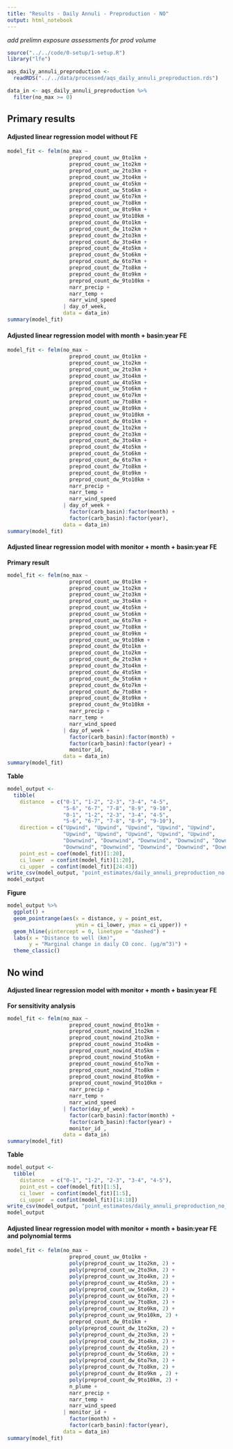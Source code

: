 ```yaml
---
title: "Results - Daily Annuli - Preproduction - NO"
output: html_notebook
---
```


*add prelimn exposure assessments for prod volume*

```r
source("../../code/0-setup/1-setup.R")
library("lfe")
```

```r
aqs_daily_annuli_preproduction <- 
  readRDS("../../data/processed/aqs_daily_annuli_preproduction.rds")
```

```r
data_in <- aqs_daily_annuli_preproduction %>%
  filter(no_max >= 0)
```

## Primary results

#### Adjusted linear regression model without FE

```r
model_fit <- felm(no_max ~ 
                    preprod_count_uw_0to1km +
                    preprod_count_uw_1to2km +
                    preprod_count_uw_2to3km +
                    preprod_count_uw_3to4km +
                    preprod_count_uw_4to5km +
                    preprod_count_uw_5to6km +
                    preprod_count_uw_6to7km +
                    preprod_count_uw_7to8km +
                    preprod_count_uw_8to9km +
                    preprod_count_uw_9to10km +
                    preprod_count_dw_0to1km +
                    preprod_count_dw_1to2km +
                    preprod_count_dw_2to3km +
                    preprod_count_dw_3to4km +
                    preprod_count_dw_4to5km +
                    preprod_count_dw_5to6km +
                    preprod_count_dw_6to7km +
                    preprod_count_dw_7to8km +
                    preprod_count_dw_8to9km +
                    preprod_count_dw_9to10km +
                    narr_precip + 
                    narr_temp +
                    narr_wind_speed 
                  | day_of_week,
                  data = data_in)
summary(model_fit)
```


#### Adjusted linear regression model with month + basin:year FE

```r
model_fit <- felm(no_max ~ 
                    preprod_count_uw_0to1km +
                    preprod_count_uw_1to2km +
                    preprod_count_uw_2to3km +
                    preprod_count_uw_3to4km +
                    preprod_count_uw_4to5km +
                    preprod_count_uw_5to6km +
                    preprod_count_uw_6to7km +
                    preprod_count_uw_7to8km +
                    preprod_count_uw_8to9km +
                    preprod_count_uw_9to10km +
                    preprod_count_dw_0to1km +
                    preprod_count_dw_1to2km +
                    preprod_count_dw_2to3km +
                    preprod_count_dw_3to4km +
                    preprod_count_dw_4to5km +
                    preprod_count_dw_5to6km +
                    preprod_count_dw_6to7km +
                    preprod_count_dw_7to8km +
                    preprod_count_dw_8to9km +
                    preprod_count_dw_9to10km +
                    narr_precip + 
                    narr_temp +
                    narr_wind_speed
                  | day_of_week + 
                    factor(carb_basin):factor(month) +
                    factor(carb_basin):factor(year),
                  data = data_in)
summary(model_fit)
```


#### Adjusted linear regression model with monitor + month + basin:year FE

**Primary result**

```r
model_fit <- felm(no_max ~ 
                    preprod_count_uw_0to1km +
                    preprod_count_uw_1to2km +
                    preprod_count_uw_2to3km +
                    preprod_count_uw_3to4km +
                    preprod_count_uw_4to5km +
                    preprod_count_uw_5to6km +
                    preprod_count_uw_6to7km +
                    preprod_count_uw_7to8km +
                    preprod_count_uw_8to9km +
                    preprod_count_uw_9to10km +
                    preprod_count_dw_0to1km +
                    preprod_count_dw_1to2km +
                    preprod_count_dw_2to3km +
                    preprod_count_dw_3to4km +
                    preprod_count_dw_4to5km +
                    preprod_count_dw_5to6km +
                    preprod_count_dw_6to7km +
                    preprod_count_dw_7to8km +
                    preprod_count_dw_8to9km +
                    preprod_count_dw_9to10km +
                    narr_precip + 
                    narr_temp +
                    narr_wind_speed
                  | day_of_week + 
                    factor(carb_basin):factor(month) +
                    factor(carb_basin):factor(year) +
                    monitor_id,
                  data = data_in)
summary(model_fit)
```


**Table**

```r
model_output <-
  tibble(
    distance  = c("0-1", "1-2", "2-3", "3-4", "4-5",
                  "5-6", "6-7", "7-8", "8-9", "9-10",
                  "0-1", "1-2", "2-3", "3-4", "4-5",
                  "5-6", "6-7", "7-8", "8-9", "9-10"),
    direction = c("Upwind", "Upwind", "Upwind", "Upwind", "Upwind",
                  "Upwind", "Upwind", "Upwind", "Upwind", "Upwind",
                  "Downwind", "Downwind", "Downwind", "Downwind", "Downwind",
                  "Downwind", "Downwind", "Downwind", "Downwind", "Downwind"),
    point_est = coef(model_fit)[1:20],
    ci_lower  = confint(model_fit)[1:20],
    ci_upper  = confint(model_fit)[24:43])
write_csv(model_output, "point_estimates/daily_annuli_preproduction_no.csv")
model_output
```

**Figure**

```r
model_output %>%
  ggplot() + 
  geom_pointrange(aes(x = distance, y = point_est, 
                      ymin = ci_lower, ymax = ci_upper)) + 
  geom_hline(yintercept = 0, linetype = "dashed") +
  labs(x = "Distance to well (km)", 
       y = "Marginal change in daily CO conc. (µg/m^3)") +
  theme_classic()
```

## No wind

#### Adjusted linear regression model with monitor + month + basin:year FE

**For sensitivity analysis**

```r
model_fit <- felm(no_max ~ 
                    preprod_count_nowind_0to1km +
                    preprod_count_nowind_1to2km +
                    preprod_count_nowind_2to3km +
                    preprod_count_nowind_3to4km +
                    preprod_count_nowind_4to5km +
                    preprod_count_nowind_5to6km +
                    preprod_count_nowind_6to7km +
                    preprod_count_nowind_7to8km +
                    preprod_count_nowind_8to9km +
                    preprod_count_nowind_9to10km +
                    narr_precip + 
                    narr_temp +
                    narr_wind_speed
                  | factor(day_of_week) +
                    factor(carb_basin):factor(month) +
                    factor(carb_basin):factor(year) +
                    monitor_id ,
                  data = data_in)
summary(model_fit)
```

**Table**

```r
model_output <-
  tibble(
    distance  = c("0-1", "1-2", "2-3", "3-4", "4-5"),
    point_est = coef(model_fit)[1:5],
    ci_lower  = confint(model_fit)[1:5],
    ci_upper  = confint(model_fit)[14:18])
write_csv(model_output, "point_estimates/daily_annuli_preproduction_no_nowind.csv")
model_output
```


#### Adjusted linear regression model with monitor + month + basin:year FE and polynomial terms

```r
model_fit <- felm(no_max ~ 
                    preprod_count_uw_0to1km +
                    poly(preprod_count_uw_1to2km, 2) +
                    poly(preprod_count_uw_2to3km, 2) +
                    poly(preprod_count_uw_3to4km, 2) +
                    poly(preprod_count_uw_4to5km, 2) +
                    poly(preprod_count_uw_5to6km, 2) +
                    poly(preprod_count_uw_6to7km, 2) +
                    poly(preprod_count_uw_7to8km, 2) +
                    poly(preprod_count_uw_8to9km, 2) +
                    poly(preprod_count_uw_9to10km, 2) +
                    preprod_count_dw_0to1km +
                    poly(preprod_count_dw_1to2km, 2) +
                    poly(preprod_count_dw_2to3km, 2) +
                    poly(preprod_count_dw_3to4km, 2) +
                    poly(preprod_count_dw_4to5km, 2) +
                    poly(preprod_count_dw_5to6km, 2) +
                    poly(preprod_count_dw_6to7km, 2) +
                    poly(preprod_count_dw_7to8km, 2) +
                    poly(preprod_count_dw_8to9km , 2) +
                    poly(preprod_count_dw_9to10km, 2) +
                    n_plume +
                    narr_precip + 
                    narr_temp +
                    narr_wind_speed
                  | monitor_id + 
                    factor(month) +
                    factor(carb_basin):factor(year),
                  data = data_in)
summary(model_fit)
```